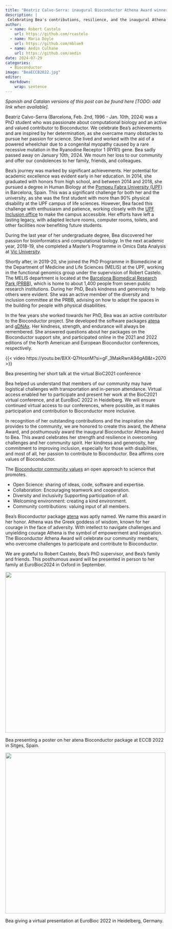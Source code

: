 ```yaml
---
title: "Beatriz Calvo-Serra: inaugural Bioconductor Athena Award winner"
description: | 
 Celebrating Bea's contributions, resilience, and the inaugural Athena Award in her honor.
author:
  - name: Robert Castelo
    url: https://github.com/rcastelo
  - name: Maria Doyle
    url: https://github.com/mblue9
  - name: Aedin Culhane
    url: https://github.com/aedin
date: 2024-07-29
categories:
  - Bioconductor
image: "BeaECCB2022.jpg"
editor: 
  markdown: 
    wrap: sentence
---
```


*Spanish and Catalan versions of this post can be found here \[TODO: add link when available\].*

Beatriz Calvo-Serra (Barcelona, Feb. 2nd, 1996 - Jan. 10th, 2024) was a PhD student who was passionate about computational biology and an active and valued contributor to Bioconductor.
We celebrate Bea's achievements and are inspired by her determination, as she overcame many obstacles to pursue her passion for science.
She lived and worked with the aid of a powered wheelchair due to a congenital myopathy caused by a rare recessive mutation in the Ryanodine Receptor 1 (RYR1) gene.
Bea sadly passed away on January 10th, 2024.
We mourn her loss to our community and offer our condolences to her family, friends, and colleagues.

Bea's journey was marked by significant achievements.
Her potential for academic excellence was evident early in her education.
In 2014, she graduated with honors from high school, and between 2014 and 2018, she pursued a degree in Human Biology at the [Pompeu Fabra University (UPF)](https://www.upf.edu) in Barcelona, Spain.
This was a significant challenge for both her and the university, as she was the first student with more than 90% physical disability at the UPF campus of life sciences.
However, Bea faced this challenge with enthusiasm and patience, working closely with the [UPF Inclusion office](https://www.upf.edu/web/upfinclusio) to make the campus accessible.
Her efforts have left a lasting legacy, with adapted lecture rooms, computer rooms, toilets, and other facilities now benefiting future students.

During the last year of her undergraduate degree, Bea discovered her passion for bioinformatics and computational biology.
In the next academic year, 2018-19, she completed a Master's Programme in Omics Data Analysis at [Vic University](https://www.uvic.cat).

Shortly after, in 2019-20, she joined the PhD Programme in Biomedicine at the Department of Medicine and Life Sciences (MELIS) at the UPF, working in the functional genomics group under the supervision of Robert Castelo.
The MELIS department is located at the [Barcelona Biomedical Research Park (PRBB)](https://prbb.org), which is home to about 1,400 people from seven public research institutions.
During her PhD, Bea's kindness and generosity to help others were evident.
She was an active member of the diversity and inclusion committee at the PRBB, advising on how to adapt the spaces in the building for people with physical disabilities.

In the few years she worked towards her PhD, Bea was an active contributor to the Bioconductor project.
She developed the software packages [atena](https://bioconductor.org/packages/atena) and [gDNAx](https://bioconductor.org/packages/gDNAx).
Her kindness, strength, and endurance will always be remembered.
She answered questions about her packages on the Bioconductor support site, and participated online in the 2021 and 2022 editions of the North American and European Bioconductor conferences, respectively.

::: {#fig-video}

{{< video https://youtu.be/BXX-Q7HosnM?si=gF_3MakRwnA94gAB&t=2070 >}}

Bea presenting her short talk at the virtual BioC2021 conference

:::

Bea helped us understand that members of our community may have logistical challenges with transportation and in-person attendance.
Virtual access enabled her to participate and present her work at the BioC2021 virtual conference, and at EuroBioC 2022 in Heidelberg.
We will ensure continued virtual access to our conferences, where possible, as it makes participation and contribution to Bioconductor more inclusive.

In recognition of her outstanding contributions and the inspiration she provides to the community, we are honored to create this award, the Athena Award, and posthumously award the inaugural Bioconductor Athena Award to Bea.
This award celebrates her strength and resilience in overcoming challenges and her community spirit.
Her kindness and generosity, her commitment to improving inclusion, especially for those with disabilities, and most of all, her passion to contribute to Bioconductor.
Bea affirms core values of Bioconductor.

The [Bioconductor community values](https://www.bioconductor.org/about/code-of-conduct/) an open approach to science that promotes.

-   Open Science: sharing of ideas, code, software and expertise.
-   Collaboration: Encouraging teamwork and cooperation.
-   Diversity and inclusivity Supporting participation of all.
-   Welcoming environment: creating a kind environment.
-   Community contributions: valuing input of all members.

Bea's Bioconductor package [atena](https://bioconductor.org/packages/atena) was aptly named.
We name this award in her honor.
Athena was the Greek goddess of wisdom, known for her courage in the face of adversity.
With intellect to navigate challenges and unyielding courage Athena is the symbol of empowerment and inspiration.
The Bioconductor Athena Award will celebrate our community members, who overcome challenges to participate and contribute to Bioconductor.

We are grateful to Robert Castelo, Bea's PhD supervisor, and Bea's family and friends.
This posthumous award will be presented in person to her family at EuroBioc2024 in Oxford in September.

::: {#fig-eccb2022}

![](BeaECCB2022.jpg){height="500px"}

Bea presenting a poster on her atena Bioconductor package at ECCB 2022 in Sitges, Spain.

:::

::: {#fig-bioc2022}

![](BeaEuroBioC2022.jpg){height="500px"}

Bea giving a virtual presentation at EuroBioc 2022 in Heidelberg, Germany.

:::


